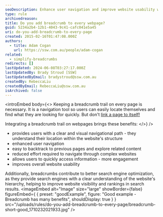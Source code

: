 ```yaml
---
seoDescription: Enhance user navigation and improve website usability with a clear breadcrumb trail, providing a visual path to help users quickly locate information and backtrack to previous pages.
type: rule
archivedreason:
title: Do you add breadcrumb to every webpage?
guid: 5234a2b4-12b1-4043-9c41-cafc041e5a45
uri: do-you-add-breadcrumb-to-every-page
created: 2015-02-16T01:47:08.000Z
authors:
  - title: Adam Cogan
    url: https://ssw.com.au/people/adam-cogan
related:
  - simplify-breadcrumbs
redirects: []
lastUpdated: 2024-06-08T03:27:17.000Z
lastUpdatedBy: Brady Stroud [SSW]
lastUpdatedByEmail: bradystroud@ssw.com.au
createdBy: RebeccaLiu
createdByEmail: RebeccaLiu@ssw.com.au
isArchived: false
---
```


<introEmbed
  body={<>
Keeping a breadcrumb trail on every page is necessary. It is a navigation tool so users can easily locate themselves and find what they are looking for quickly. But don't [link a page to itself!](/do-you-avoid-linking-a-page-to-itself/)

Integrating a breadcrumb trail on webpages brings these benefits:
  </>}
/>
- provides users with a clear and visual navigational path - they understand their location within the website's structure
- enhanced user navigation
- easy to backtrack to previous pages and explore related content
- reduced effort required to navigate through complex websites
- allows users to quickly access information - more engagement
- improves overall website usability

Additionally, breadcrumbs contribute to better search engine optimization, as they provide search engines with a clear understanding of the website's hierarchy, helping to improve website visibility and rankings in search results.
<imageEmbed
  alt="Image"
  size="large"
  showBorder={false}
  figureEmbed={ {
    preset: "goodExample",
    figure: "Good example - Breadcrumb has many benefits",
    shouldDisplay: true
  } }
  src="/uploads/rules/do-you-add-breadcrumb-to-every-page/breadcrumb-short-good_1710232021933.jpg"
/>
